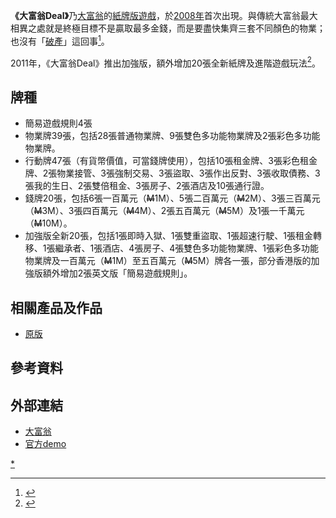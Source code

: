 {{Refimprove|time=2020-03-28T11:30:20+00:00}}
{{noteTA
|T=zh-hans:大富翁Deal;zh-hant:地產大亨Deal;zh-cn:大富翁Deal;zh-tw:地產大亨Deal;zh-hk:大富翁Deal;zh-sg:大富翁Deal;zh-mo:大富翁Deal;
|1=zh-hans:大富翁Deal;zh-hant:地產大亨Deal;zh-cn:大富翁Deal;zh-tw:地產大亨Deal;zh-hk:大富翁Deal;zh-sg:大富翁Deal;zh-mo:大富翁Deal;
}}
{{Infobox_Game 
| subject_name = 大富翁Deal
| image_link = [[File:Monopoly_Deal_Cover.jpg|250px]]
| image_caption = 
| players = 2-5
| ages = 8+
| setup_time = 1-2 minutes 
| playing_time = 約10-15分鐘
| complexity= 中等
| strategy = 中等
| random_chance = 抽取紙牌
| skills = 策略、溝通技巧
| footnotes =
}}
{{Wikiversity|大富翁Deal玩法}}
'''《大富翁Deal》'''乃[[地產大亨|大富翁]]的[[紙牌遊戲|紙牌版遊戲]]，於[[2008年|2008年]]首次出現。與傳統大富翁最大相異之處就是終極目標不是贏取最多金錢，而是要盡快集齊三套不同顏色的物業；也沒有「[[破產|破產]]」這回事<ref>{{Cite web|title=大富翁紙牌遊戲 Monopoly Deal 介紹:|url=http://monopolydeal.blogspot.com/2009/08/monopoly-deal.html|accessdate=2020-03-28|work=monopolydeal.blogspot.com|archive-date=2020-03-28|archive-url=https://web.archive.org/web/20200328112853/http://monopolydeal.blogspot.com/2009/08/monopoly-deal.html|dead-url=no}}</ref>。

2011年，《大富翁Deal》推出加強版，額外增加20張全新紙牌及進階遊戲玩法<ref>{{Cite web|title=全新現貨最新版大富翁紙牌加強版含新擴展20張功能牌|url=https://shopee.tw/%E5%85%A8%E6%96%B0%E7%8F%BE%E8%B2%A8-%E6%9C%80%E6%96%B0%E7%89%88-%E5%A4%A7%E5%AF%8C%E7%BF%81%E7%B4%99%E7%89%8C-%E5%8A%A0%E5%BC%B7%E7%89%88-%E5%90%AB%E6%96%B0%E6%93%B4%E5%B1%9520%E5%BC%B5%E5%8A%9F%E8%83%BD%E7%89%8C-MONOPOLY-DEAL-%E6%A1%8C%E9%81%8A-i.18626440.1545960379|accessdate=2020-03-28|author=|date=|format=|work=shopee.tw|publisher=|language=|archive-date=2020-03-28|archive-url=https://web.archive.org/web/20200328112853/https://shopee.tw/%25E5%2585%25A8%25E6%2596%25B0%25E7%258F%25BE%25E8%25B2%25A8-%25E6%259C%2580%25E6%2596%25B0%25E7%2589%2588-%25E5%25A4%25A7%25E5%25AF%258C%25E7%25BF%2581%25E7%25B4%2599%25E7%2589%258C-%25E5%258A%25A0%25E5%25BC%25B7%25E7%2589%2588-%25E5%2590%25AB%25E6%2596%25B0%25E6%2593%25B4%25E5%25B1%259520%25E5%25BC%25B5%25E5%258A%259F%25E8%2583%25BD%25E7%2589%258C-MONOPOLY-DEAL-%25E6%25A1%258C%25E9%2581%258A-i.18626440.1545960379|dead-url=no}}</ref>。

==牌種==
*簡易遊戲規則4張
*物業牌39張，包括28張普通物業牌、9張雙色多功能物業牌及2張彩色多功能物業牌。
*行動牌47張（有貨幣價值，可當錢牌使用），包括10張租金牌、3張彩色租金牌、2張物業接管、3張強制交易、3張盜取、3張作出反對、3張收取債務、3張我的生日、2張雙倍租金、3張房子、2張酒店及10張通行證。
*錢牌20張，包括6張一百萬元（<s style="text-decoration-style: double;">M</s>1M）、5張二百萬元（<s style="text-decoration-style: double;">M</s>2M）、3張三百萬元（<s style="text-decoration-style: double;">M</s>3M）、3張四百萬元（<s style="text-decoration-style: double;">M</s>4M）、2張五百萬元（<s style="text-decoration-style: double;">M</s>5M）及1張一千萬元（<s style="text-decoration-style: double;">M</s>10M）。
*加強版全新20張，包括1張即時入獄、1張雙重盜取、1張超速行駛、1張租金轉移、1張繼承者、1張酒店、4張房子、4張雙色多功能物業牌、1張彩色多功能物業牌及一百萬元（<s style="text-decoration-style: double;">M</s>1M）至五百萬元（<s style="text-decoration-style: double;">M</s>5M）牌各一張，部分香港版的加強版額外增加2張英文版「簡易遊戲規則」。

==相關產品及作品==
* [[地產大亨|原版]]

==參考資料==
{{reflist}}

== 外部連結 ==
* [https://web.archive.org/web/20040827010849/http://www.hasbro.com/monopoly/ 大富翁]
* [https://web.archive.org/web/20110615054546/http://uk.pogo.com/hotdeploy/uk/promotions/marketing/monopoly-deal/ 官方demo]

{{紙牌遊戲}}

[[Category:牌類遊戲|*]]